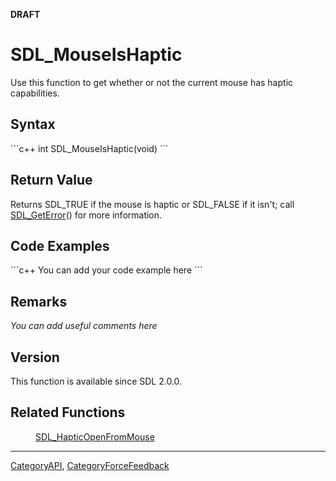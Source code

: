 '''DRAFT'''

= SDL_MouseIsHaptic =
Use this function to get <!-- determine/find/query --> whether or not the current mouse has haptic capabilities.


== Syntax ==
```c++
int SDL_MouseIsHaptic(void)
```

== Return Value ==
Returns SDL_TRUE if the mouse is haptic or SDL_FALSE if it isn't; call [[SDL_GetError]]() for more information.

== Code Examples ==
```c++
You can add your code example here
```

== Remarks ==
''You can add useful comments here''

== Version ==
This function is available since SDL 2.0.0.

== Related Functions ==
:[[SDL_HapticOpenFromMouse]]

----
[[CategoryAPI]], [[CategoryForceFeedback]]
